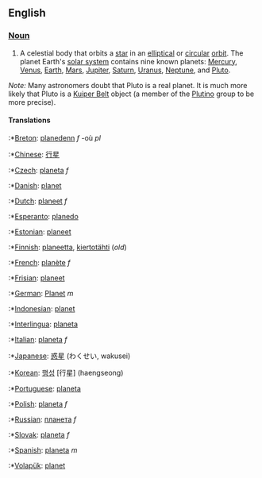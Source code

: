 ==English==

===[[Noun]]===
#A celestial body that orbits a [[star]] in an [[elliptical]] or [[circular]] [[orbit]].  The planet Earth's [[solar system]] contains nine known planets: [[Mercury]], [[Venus]], [[Earth]], [[Mars]], [[Jupiter]], [[Saturn]], [[Uranus]], [[Neptune]], and [[Pluto]].

''Note:'' Many astronomers doubt that Pluto is a real planet. It is much more likely that Pluto is a [[Kuiper Belt]] object (a member of the [[Plutino]] group to be more precise).

====Translations====
:*[[Breton]]: [[planedenn]] ''f'' -où ''pl''
:*[[Chinese]]: [[行星]]
:*[[Czech]]: [[planeta]] ''f''
:*[[Danish]]: [[planet]]
:*[[Dutch]]: [[planeet]] ''f''
:*[[Esperanto]]: [[planedo]]
:*[[Estonian]]: [[planeet]]
:*[[Finnish]]: [[planeetta]], [[kiertotähti]] (''old'')
:*[[French]]: [[planète]] ''f''
:*[[Frisian]]: [[planeet]]
:*[[German]]: [[Planet]] ''m''
:*[[Indonesian]]: [[planet]]
:*[[Interlingua]]: [[planeta]]
:*[[Italian]]: [[planeta]] ''f''
:*[[Japanese]]: [[惑星]] (わくせい, wakusei)
:*[[Korean]]: [[행성]] [行星] (haengseong)
:*[[Portuguese]]: [[planeta]]
:*[[Polish]]: [[planeta]] ''f''
:*[[Russian]]: [[планета]] ''f''
:*[[Slovak]]: [[planeta]] ''f''
:*[[Spanish]]: [[planeta]] ''m''
:*[[Volapük]]: [[planet]]